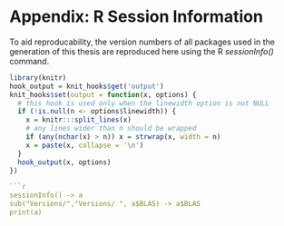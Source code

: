 # Appendix: R Session Information{-}

To aid reproducability, the version numbers of all packages used in the generation of this thesis are reproduced here using the R _sessionInfo()_ command.

```r
library(knitr)
hook_output = knit_hooks$get('output')
knit_hooks$set(output = function(x, options) {
  # this hook is used only when the linewidth option is not NULL
  if (!is.null(n <- options$linewidth)) {
    x = knitr:::split_lines(x)
    # any lines wider than n should be wrapped
    if (any(nchar(x) > n)) x = strwrap(x, width = n)
    x = paste(x, collapse = '\n')
  }
  hook_output(x, options)
})

```r
sessionInfo() -> a
sub("Versions/","Versions/ ", a$BLAS) -> a$BLAS
print(a)

```
